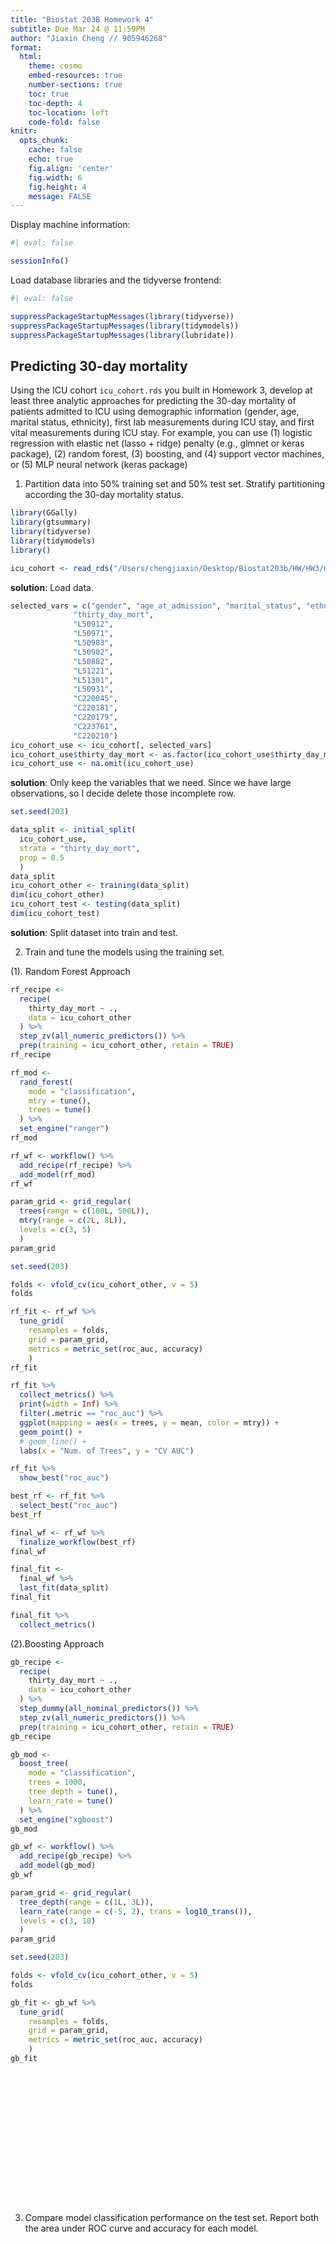 ```yaml
---
title: "Biostat 203B Homework 4"
subtitle: Due Mar 24 @ 11:59PM
author: "Jiaxin Cheng // 905946268"
format:
  html:
    theme: cosmo
    embed-resources: true
    number-sections: true
    toc: true
    toc-depth: 4
    toc-location: left
    code-fold: false
knitr:
  opts_chunk: 
    cache: false    
    echo: true
    fig.align: 'center'
    fig.width: 6
    fig.height: 4
    message: FALSE
---
```


Display machine information:
```r
#| eval: false

sessionInfo()
```
Load database libraries and the tidyverse frontend:
```r
#| eval: false

suppressPackageStartupMessages(library(tidyverse))
suppressPackageStartupMessages(library(tidymodels))
suppressPackageStartupMessages(library(lubridate))
```

## Predicting 30-day mortality

Using the ICU cohort `icu_cohort.rds` you built in Homework 3, develop at least three analytic approaches for predicting the 30-day mortality of patients admitted to ICU using demographic information (gender, age, marital status, ethnicity), first lab measurements during ICU stay, and first vital measurements during ICU stay. For example, you can use (1) logistic regression with elastic net (lasso + ridge) penalty (e.g., glmnet or keras package), (2) random forest, (3) boosting, and (4) support vector machines, or (5) MLP neural network (keras package)

1. Partition data into 50% training set and 50% test set. Stratify partitioning according the 30-day mortality status.

```r
library(GGally)
library(gtsummary)
library(tidyverse)
library(tidymodels)
library()

icu_cohort <- read_rds("/Users/chengjiaxin/Desktop/Biostat203b/HW/HW3/mimiciv_shiny/icu_cohort.rds")
```
**solution**: Load data.

```r
selected_vars = c("gender", "age_at_admission", "marital_status", "ethnicity",
              "thirty_day_mort",
              "L50912",
              "L50971", 
              "L50983", 
              "L50902", 
              "L50882", 
              "L51221", 
              "L51301", 
              "L50931",
              "C220045", 
              "C220181", 
              "C220179", 
              "C223761", 
              "C220210")
icu_cohort_use <- icu_cohort[, selected_vars]
icu_cohort_use$thirty_day_mort <- as.factor(icu_cohort_use$thirty_day_mort)
icu_cohort_use <- na.omit(icu_cohort_use)
```
**solution**: Only keep the variables that we need. Since we have large observations, so I decide delete those incomplete row.

```r
set.seed(203)

data_split <- initial_split(
  icu_cohort_use, 
  strata = "thirty_day_mort", 
  prop = 0.5
  )
data_split
icu_cohort_other <- training(data_split)
dim(icu_cohort_other)
icu_cohort_test <- testing(data_split)
dim(icu_cohort_test)
```
**solution**: Split dataset into train and test.

2. Train and tune the models using the training set.

(1). Random Forest Approach
```r
rf_recipe <- 
  recipe(
    thirty_day_mort ~ ., 
    data = icu_cohort_other
  ) %>%
  step_zv(all_numeric_predictors()) %>%
  prep(training = icu_cohort_other, retain = TRUE)
rf_recipe
```

```r
rf_mod <- 
  rand_forest(
    mode = "classification",
    mtry = tune(),
    trees = tune()
  ) %>% 
  set_engine("ranger")
rf_mod
```

```r
rf_wf <- workflow() %>%
  add_recipe(rf_recipe) %>%
  add_model(rf_mod)
rf_wf
```

```r
param_grid <- grid_regular(
  trees(range = c(100L, 500L)), 
  mtry(range = c(2L, 8L)),
  levels = c(3, 5)
  )
param_grid
```

```r
set.seed(203)

folds <- vfold_cv(icu_cohort_other, v = 5)
folds
```

```r
rf_fit <- rf_wf %>%
  tune_grid(
    resamples = folds,
    grid = param_grid,
    metrics = metric_set(roc_auc, accuracy)
    )
rf_fit
```

```r
rf_fit %>%
  collect_metrics() %>%
  print(width = Inf) %>%
  filter(.metric == "roc_auc") %>%
  ggplot(mapping = aes(x = trees, y = mean, color = mtry)) +
  geom_point() + 
  # geom_line() + 
  labs(x = "Num. of Trees", y = "CV AUC")
```

```r
rf_fit %>%
  show_best("roc_auc")
```

```r
best_rf <- rf_fit %>%
  select_best("roc_auc")
best_rf
```

```r
final_wf <- rf_wf %>%
  finalize_workflow(best_rf)
final_wf
```

```r
final_fit <- 
  final_wf %>%
  last_fit(data_split)
final_fit
```

```r
final_fit %>% 
  collect_metrics()
```

(2).Boosting Approach
```r
gb_recipe <- 
  recipe(
    thirty_day_mort ~ ., 
    data = icu_cohort_other
  ) %>%
  step_dummy(all_nominal_predictors()) %>%
  step_zv(all_numeric_predictors()) %>% 
  prep(training = icu_cohort_other, retain = TRUE)
gb_recipe
```

```r
gb_mod <- 
  boost_tree(
    mode = "classification",
    trees = 1000, 
    tree_depth = tune(),
    learn_rate = tune()
  ) %>% 
  set_engine("xgboost")
gb_mod
```

```r
gb_wf <- workflow() %>%
  add_recipe(gb_recipe) %>%
  add_model(gb_mod)
gb_wf
```

```r
param_grid <- grid_regular(
  tree_depth(range = c(1L, 3L)),
  learn_rate(range = c(-5, 2), trans = log10_trans()),
  levels = c(3, 10)
  )
param_grid
```

```r
set.seed(203)

folds <- vfold_cv(icu_cohort_other, v = 5)
folds
```

```r
gb_fit <- gb_wf %>%
  tune_grid(
    resamples = folds,
    grid = param_grid,
    metrics = metric_set(roc_auc, accuracy)
    )
gb_fit
```

```r

```

```r

```

```r

```

```r

```

```r

```

```r

```

```r

```

```r

```

```r

```

```r

```

```r

```

```r

```

```r

```

```r

```

```r

```

```r

```

3. Compare model classification performance on the test set. Report both the area under ROC curve and accuracy for each model.